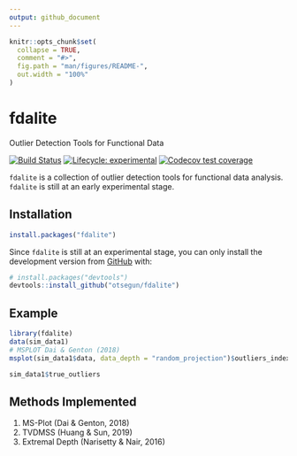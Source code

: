 ```yaml
---
output: github_document
---
```


<!-- README.md is generated from README.Rmd. Please edit that file -->

```r
knitr::opts_chunk$set(
  collapse = TRUE,
  comment = "#>",
  fig.path = "man/figures/README-",
  out.width = "100%"
)
```
# fdalite
Outlier Detection Tools for Functional Data

<!-- badges: start -->
[![Build Status](https://travis-ci.com/otsegun/fdalite.svg?token=is9BrWwNvqBGoneFkbEL&branch=master)](https://travis-ci.com/otsegun/fdalite)
[![Lifecycle: experimental](https://img.shields.io/badge/lifecycle-experimental-orange.svg)](https://www.tidyverse.org/lifecycle/#experimental)
[![Codecov test coverage](https://codecov.io/gh/otsegun/fdalite/branch/master/graph/badge.svg)](https://codecov.io/gh/otsegun/fdalite?branch=master)
<!-- badges: end -->

`fdalite` is a collection of outlier detection tools for functional data analysis. `fdalite` is still at an early experimental stage. 

## Installation


```r
install.packages("fdalite")
```

Since `fdalite` is still at an experimental stage, you can only install the development version from [GitHub](https://github.com/) with:

``` r
# install.packages("devtools")
devtools::install_github("otsegun/fdalite")
```
## Example

```r
library(fdalite)
data(sim_data1)
# MSPLOT Dai & Genton (2018)
msplot(sim_data1$data, data_depth = "random_projection")$outliers_index

sim_data1$true_outliers
```

## Methods Implemented
1. MS-Plot (Dai & Genton, 2018)
2. TVDMSS (Huang & Sun, 2019)
3. Extremal Depth (Narisetty & Nair, 2016)

